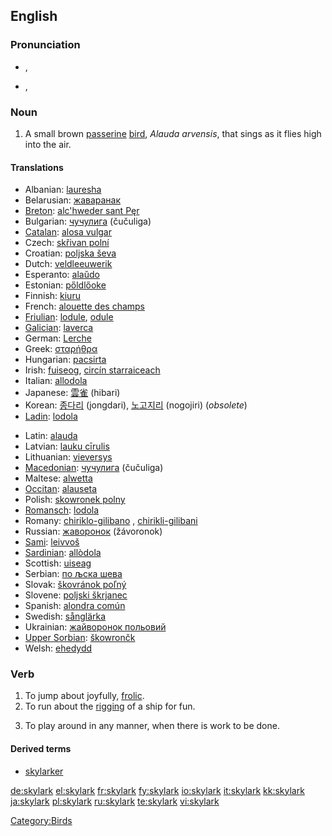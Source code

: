 {{wikipedia}}
==English==

===Pronunciation===
* {{a|RP}} {{IPA|/ˈskaɪˌlɑːk/}}, {{SAMPA|/"skaI%lA:k/}}
* {{a|GenAm}} {{IPA|/'skaɪˌlɑɻk/}}, {{SAMPA|/"skaI%lArk/}}

===Noun===
{{en-noun}}

# A small brown [[passerine]] [[bird]], ''Alauda arvensis'', that sings as it flies high into the air.

====Translations====
{{trans-top|A small brown passerine bird}}
* Albanian: [[lauresha]]
* Belarusian: [[жаваранак]] {{m}}
* [[Breton]]: [[alc'hweder sant Pęr]]
* Bulgarian: [[чучулига]] (čučuliga) {{f}}
* [[Catalan]]: [[alosa|alosa vulgar]]
* Czech: [[skřivan polní]]
* Croatian: [[poljska ševa]] {{f}}
* Dutch: [[veldleeuwerik]] {{m}}
* Esperanto: [[alaŭdo]]
* Estonian: [[pőldlőoke]]
* Finnish: [[kiuru]]
* French: [[alouette des champs]] {{f}}
* [[Friulian]]: [[lodule]], [[odule]]
* [[Galician]]: [[laverca]] {{f}}
* German: [[Lerche]]
* Greek: [[σταρήθρα]] {{f}}
* Hungarian: [[pacsirta]]
* Irish: [[fuiseog]], [[circín starraiceach]]
* Italian: [[allodola]] {{f}}
* Japanese: [[雲雀]] (hibari)
* Korean: [[종다리]] (jongdari), [[노고지리]] (nogojiri) (''obsolete'')
* [[Ladin]]: [[lodola]]
{{trans-mid}}
* Latin: [[alauda]] {{f}}
* Latvian: [[lauku cīrulis]]
* Lithuanian: [[vieversys]]
* [[Macedonian]]: [[чучулига]] (čučuliga) {{f}}
* Maltese: [[alwetta]]
* [[Occitan]]: [[alauseta]] {{f}}
* Polish: [[skowronek polny]] {{m}}
* [[Romansch]]: [[lodola]]
* Romany: [[chiriklo-gilibano]] {{m}}, [[chirikli-gilibani]] {{f}}
* Russian: [[жаворонок]] (žávoronok) {{m}}
* [[Sami]]: [[leivvoš]]
* [[Sardinian]]: [[allòdola]]
* Scottish: [[uiseag]]
* Serbian: [[по љска шева]]
* Slovak: [[škovránok poľný]]
* Slovene: [[poljski škrjanec]]
* Spanish: [[alondra|alondra común]] {{f}}
* Swedish: [[sånglärka]]
* Ukrainian: [[жайворонок польовий]]
* [[Upper Sorbian]]: [[škowrončk]]
* Welsh: [[ehedydd]]
{{trans-bottom}}

===Verb===
{{en-verb}}

# To jump about joyfully, [[frolic]].
# To run about the [[rigging]] of a ship for fun.
# {{by extension}} To play around in any manner, when there is work to be done.

====Derived terms====
* [[skylarker]]

[[Category:Birds]]

[[de:skylark]]
[[el:skylark]]
[[fr:skylark]]
[[fy:skylark]]
[[io:skylark]]
[[it:skylark]]
[[kk:skylark]]
[[ja:skylark]]
[[pl:skylark]]
[[ru:skylark]]
[[te:skylark]]
[[vi:skylark]]